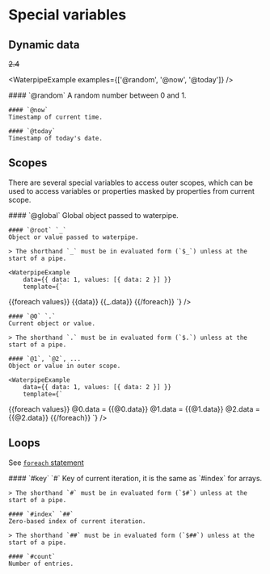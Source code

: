 <Module name="waterpipe" />

# Special variables

## Dynamic data

~~2.4~~

<WaterpipeExample
    examples={['@random', '@now', '@today']}
/>

<dl>
    #### `@random`
    A random number between 0 and 1.

    #### `@now`
    Timestamp of current time.

    #### `@today`
    Timestamp of today's date.
</dl>

## Scopes

There are several special variables to access outer scopes,
which can be used to access variables or properties masked by
properties from current scope.

<dl>
    #### `@global`
    Global object passed to waterpipe.
    <WaterpipeExample
        data={{ data: 1 }}
        globals={{ data: 2 }}
        examples={['data', '@global.data']}
    />

    #### `@root` `_`
    Object or value passed to waterpipe.

    > The shorthand `_` must be in evaluated form (`$_`) unless at the start of a pipe.

    <WaterpipeExample
        data={{ data: 1, values: [{ data: 2 }] }}
        template={`
{{foreach values}}
    {{data}}
    {{_.data}}
{{/foreach}}
`}
    />

    #### `@0` `.`
    Current object or value.

    > The shorthand `.` must be in evaluated form (`$.`) unless at the start of a pipe.

    #### `@1`, `@2`, ...
    Object or value in outer scope.

    <WaterpipeExample
        data={{ data: 1, values: [{ data: 2 }] }}
        template={`
{{foreach values}}
    @0.data = {{@0.data}}
    @1.data = {{@1.data}}
    @2.data = {{@2.data}}
{{/foreach}}
`}
    />
</dl>

## Loops

See [`foreach` statement](/docs/waterpipe/foreach-statement)

<dl>
    #### `#key` `#`
    Key of current iteration, it is the same as `#index` for arrays.

    > The shorthand `#` must be in evaluated form (`$#`) unless at the start of a pipe.

    #### `#index` `##`
    Zero-based index of current iteration.

    > The shorthand `##` must be in evaluated form (`$##`) unless at the start of a pipe.

    #### `#count`
    Number of entries.
</dl>
